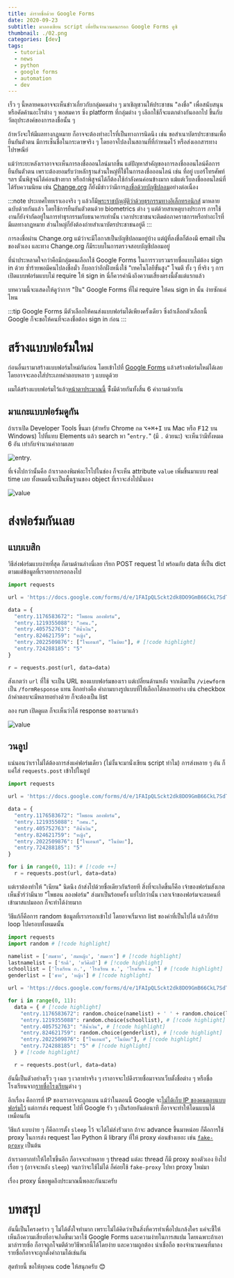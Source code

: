 ```yaml
---
title: ล่ารายชื่อด้วย Google Forms
date: 2020-09-23
subtitle: มาลองเขียน script เพื่อปั่นจำนวนคนกรอก Google Forms ดูซิ
thumbnail: ./02.png
categories: [dev]
tags:
  - tutorial
  - news
  - python
  - google forms
  - automation
  - dev
---
```


เร็ว ๆ นี้หลายคนอาจจะเห็นข่าวเกี่ยวกับกลุ่มคนต่าง ๆ มาเชิญชวนให้ประชาชน "ลงชื่อ"
  เพื่อสนับสนุนหรือคัดค้านอะไรต่าง ๆ พอสมควร
ซึ่ง platform ที่กลุ่มต่าง ๆ เลือกใช้ก็จะแตกต่างกันออกไป ขึ้นกับวัตถุประสงค์ของการลงชื่อนั้น ๆ

ถ้าหวังจะให้มีผลทางกฎหมาย ก็อาจจะต้องทำอะไรที่เป็นทางการนิดนึง
  เช่น ขอสำเนาบัตรประชาชนเพื่อยืนยันตัวตน มีการเซ็นชื่อในกระดาษจริง ๆ
  โดยอาจไปลงในสถานที่ที่กำหนดไว้ หรือส่งเอกสารทางไปรษณีย์

แม้ว่าระยะหลังเราอาจจะเห็นการลงชื่อออนไลน์มากขึ้น
แต่ปัญหาสำคัญของการลงชื่อออนไลน์คือการยืนยันตัวตน
เพราะต้องยอมรับว่าหลักฐานส่วนใหญ่ที่ใช้ในการลงชื่อออนไลน์ เช่น ที่อยู่ เบอร์โทรศัพท์ ฯลฯ นั้นพิสูจน์ได้ค่อนข้างยาก
  หรือถ้าพิสูจน์ได้ก็ต้องใช้กำลังคนค่อนข้างมาก
แม้แต่เว็บลงชื่อออนไลน์ที่ได้รับความนิยม เช่น [Change.org](https://www.change.org/)
  ก็ยังมีข่าวว่ามีการ[ลงชื่อด้วยบัญชีปลอม](https://www.couriermail.com.au/news/queensland/massive-anticycling-petition-full-of-false-names-claims-bicycle-queensland-ceo/news-story/fdf3e0dd06aa3343948dce1020df03b1)อย่างต่อเนื่อง

:::note
ประเทศไทยเราเองจริง ๆ แล้วก็มี[พระราชบัญญัติว่าด้วยธุรกรรมทางอิเล็กทรอนิกส์](
http://www.ratchakitcha.soc.go.th/DATA/PDF/2562/A/067/T_0203.PDF)
มาหลายฉบับด้วยกันแล้ว โดยใช้การยืนยันตัวตนด้วย biometrics ต่าง ๆ
แต่ด้วยสาเหตุบางประการ การใช้งานก็ยังจำกัดอยู่ในการทำธุรกรรมกับธนาคารเท่านั้น
เวลาประชาชนจะติดต่อภาคราชการหรือทำอะไรที่มีผลทางกฎหมาย ส่วนใหญ่ก็ยังต้องถ่ายสำเนาบัตรประชาชนอยู่ดี
:::

การลงชื่อผ่าน Change.org แม้ว่าจะมีโอกาสเป็นบัญชีปลอมอยู่บ้าง
แต่ผู้ที่ลงชื่อก็ต้องมี email เป็นของตัวเอง และทาง Change.org ก็มีระบบในการตรวจสอบบัญชีปลอมอยู่

ที่น่าประหลาดใจกว่าคือมีกลุ่มคนเลือกใช้ Google Forms ในการรวบรวมรายชื่อแบบไม่ต้อง sign in ด้วย
ซ้ำร้ายพอมีคนไปลงชื่อมั่ว ก็บอกว่าอีกฝั่งหนึ่งใช้ "เทคโนโลยีขั้นสูง" โจมตี
ทั้ง ๆ ที่จริง ๆ การเปิดแบบฟอร์มแบบไม่ require ให้ sign in นี่ก็ควรคำนึงถึงความเสี่ยงตรงนี้ตั้งแต่แรกแล้ว

บทความนี้จะแสดงให้ดูว่าการ "ปั่น" Google Forms ที่ไม่ require ให้คน sign in นั้น ง่ายซักแค่ไหน

:::tip
Google Forms มีตัวเลือกให้คนส่งแบบฟอร์มได้เพียงครั้งเดียว
ซึ่งถ้าเลือกตัวเลือกนี้ Google ก็จะขอให้คนที่จะลงชื่อต้อง sign in ก่อน
:::



# สร้างแบบฟอร์มใหม่

ก่อนอื่นเรามาสร้างแบบฟอร์มใหม่กันก่อน โดยเข้าไปที่ [Google Forms](https://docs.google.com/forms/)
แล้วสร้างฟอร์มใหม่ได้เลย โดยอาจจะลองใส่ประเภทคำตอบหลาย ๆ แบบดูด้วย

ผมได้สร้างแบบฟอร์มไว้แล้ว[หน้าตาประมาณนี้](https://docs.google.com/forms/d/e/1FAIpQLSckt2dk8DO9GmB66CkL7SdTV-oKCYAJEHRiJICcd1RgrsvKMw/viewform)
ซัึ่งมีด้วยกันทั้งสิ้น 6 คำถามด้วยกัน

## มาแกะแบบฟอร์มดูกัน

ถ้าเราเปิด Developer Tools ขึ้นมา (สำหรับ Chrome กด <kbd>⌥+⌘+I</kbd> บน Mac หรือ <kbd>F12</kbd> บน Windows)
ไปที่แทบ Elements แล้ว search หา "`entry.`" (มี `.` ด้วยนะ)
จะเห็นว่ามีทั้งหมด 6 อัน เท่ากับจำนวนคำถามเลย

![entry.](./01.png)

ที่เจ๋งไปกว่านั้นคือ ถ้าเราลองพิมพ์อะไรไปในช่อง ก็จะเห็น attribute `value` เพิ่มขึ้นมาแบบ real time เลย
ทั้งหมดนี้จะเป็นพื้นฐานของ object ที่เราจะส่งไปนั่นเอง

![value](./02.png)



# ส่งฟอร์มกันเลย

## แบบเบสิก

วิธีส่งฟอร์มแบบง่ายที่สุด ก็ตามด้านล่างนี่เลย เรียก POST request ไป
พร้อมกับ data ที่เป็น dict ตามแต่ข้อมูลที่เราอยากกรอกลงไป

```python
import requests

url = 'https://docs.google.com/forms/d/e/1FAIpQLSckt2dk8DO9GmB66CkL7SdTV-oKCYAJEHRiJICcd1RgrsvKMw/formResponse' # [!code highlight]

data = {
  "entry.1176583672": "ไพธอน ลองฟอร์ม",
  "entry.1219355088": "กศน.",
  "entry.405752763": "สีน้ำเงิน",
  "entry.824621759": "หญิง",
  "entry.2022509876": ["ไจแอนท์", "โนบิตะ"], # [!code highlight]
  "entry.724288185": "5"
}

r = requests.post(url, data=data)
```

สังเกตว่า `url` ที่ใช้ จะเป็น URL ของแบบฟอร์มของเรา แต่เปลี่ยนด้านหลัง
จากเดิมเป็น `/viewform` เป็น `/formResponse` แทน
อีกอย่างคือ คำถามบางรูปแบบที่ให้เลือกได้หลายอย่าง เช่น checkbox ถ้าคำตอบจะมีหลายอย่างด้วย ก็จะต้องเป็น list

ลอง run เปิดดูผล ก็จะเห็นว่าได้ response ของเรามาแล้ว

![value](./03.png)

## วนลูป

แน่นอนว่าเราไม่ได้ต้องการส่งแค่ฟอร์มเดียว (ไม่งั้นจะมานั่งเขียน script ทำไม)
การส่งหลาย ๆ อัน ก็แค่ใส่ `requests.post` เข้าไปในลูป

```python
import requests

url = 'https://docs.google.com/forms/d/e/1FAIpQLSckt2dk8DO9GmB66CkL7SdTV-oKCYAJEHRiJICcd1RgrsvKMw/formResponse'

data = {
  "entry.1176583672": "ไพธอน ลองฟอร์ม",
  "entry.1219355088": "กศน.",
  "entry.405752763": "สีน้ำเงิน",
  "entry.824621759": "หญิง",
  "entry.2022509876": ["ไจแอนท์", "โนบิตะ"],
  "entry.724288185": "5"
}

for i in range(0, 11): # [!code ++]
  r = requests.post(url, data=data)
```

แต่เราต้องทำให้ "เนียน" นิดนึง ถ้าส่งไปด้วยชื่อเดียวกันร้อยที
สิ่งที่จะเกิดขึ้นก็คือ เจ้าของฟอร์มสังเกตเห็นชัวร์ว่ามีนาย "ไพธอน ลองฟอร์ม" ส่งมาเป็นร้อยครั้ง
แย่ไปกว่านั้น เวลาเจ้าของฟอร์มจะลบคนที่เข้ามาสแปมออก ก็จะทำได้ง่ายมาก

วิธีแก้ก็คือการ random ข้อมูลที่เรากรอกเข้าไป โดยอาจเริ่มจาก list ของค่าที่เป็นไปได้
แล้วก็ย้าย loop ไปครอบทั้งหมดนั้น

```python
import requests
import random # [!code highlight]

namelist = ['สมชาย', 'สมหญิง', 'สมควร'] # [!code highlight]
lastnamelist = ['รักดี', 'ทวีศิลป์'] # [!code highlight]
schoollist = ['โรงเรียน ก.', 'โรงเรียน ข.', 'โรงเรียน ค.'] # [!code highlight]
genderlist = ['ชาย', 'หญิง'] # [!code highlight]

url = 'https://docs.google.com/forms/d/e/1FAIpQLSckt2dk8DO9GmB66CkL7SdTV-oKCYAJEHRiJICcd1RgrsvKMw/formResponse'

for i in range(0, 11):
  data = { # [!code highlight]
    "entry.1176583672": random.choice(namelist) + ' ' + random.choice(lastnamelist), # [!code highlight]
    "entry.1219355088": random.choice(schoollist), # [!code highlight]
    "entry.405752763": "สีน้ำเงิน", # [!code highlight]
    "entry.824621759": random.choice(genderlist), # [!code highlight]
    "entry.2022509876": ["ไจแอนท์", "โนบิตะ"], # [!code highlight]
    "entry.724288185": "5" # [!code highlight]
  } # [!code highlight]

  r = requests.post(url, data=data)
```

อันนี้เป็นตัวอย่างเร็ว ๆ เฉย ๆ เวลาทำจริง ๆ เราอาจจะไปดึงรายชื่อมาจากเว็บตั้งชื่อต่าง ๆ
หรือชื่อโรงเรียนจาก[รายชื่อโรงเรียน](https://th.wikipedia.org/wiki/หมวดหมู่:รายชื่อโรงเรียน)ต่าง ๆ

อีกเรื่อง คือการที่ IP ของเราอาจจะถูกแบน
แม้ว่าในตอนนี้ Google จะ[ไม่ได้เก็บ IP ของคนตอบแบบฟอร์มไว้](
  https://support.google.com/docs/thread/4086880?hl=en)
แต่การส่ง request ไปที่ Google รัว ๆ เป็นร้อยอันต่อนาที ก็อาจจะทำให้โดนแบนได้เหมือนกัน

วิธีแก้ แบบง่าย ๆ ก็คือการตั้ง `sleep` ไว้ จะได้ไม่ส่งรัวมาก
ถ้าจะ advance ขึ้นมาหน่อย ก็คือการใช้ proxy ในการส่ง request
โดย Python มี library ที่ให้ proxy ค่อนข้่างเยอะ
เช่น [`fake-proxy`](https://pypi.org/project/fake-proxy/) เป็นต้น

ถ้าเราอยากทำให้ไฮโซขึ้นอีก ก็อาจจะทำหลาย ๆ thread แต่ละ thread ก็มี proxy ของตัวเอง
ยิงไปเรื่อย ๆ (อาจจะหลัง `sleep`) จนกว่าจะใช้ไม่ได้ ก็ค่อยใช้ `fake-proxy` ไปหา proxy ใหม่มา

เรื่อง proxy นี่ขอพูดถึงประมาณนี้พอละกันนะครับ



# บทสรุป

อันนี้เป็นโครงคร่าว ๆ ไม่ได้ตั้งใจทำมาก เพราะไม่ได้คิดว่าเป็นสิ่งที่ควรทำเพื่อไปแกล้งใคร
แค่จะชี้ให้เห็นถึงความเสี่ยงที่อาจเกิดขึ้นเวลาใช้ Google Forms
และความง่ายในการสแปม
โดยเฉพาะถ้าเอามาล่ารายชื่อ ก็อาจถูกโจมตีด้วยวิธีพวกนี้ได้โดยง่าย
และความถูกต้อง น่าเชื่อถือ ของจำนวนคนที่มาลงรายชื่อก็อาจจะถูกตั้งคำถามได้เช่นกัน

สุดท้ายนี้ ขอให้ทุกคน code ให้สนุกครับ 😊

